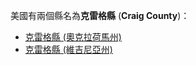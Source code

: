 美國有兩個縣名為'''克雷格縣''' ('''Craig County''')：
* [[克雷格縣_(奧克拉荷馬州)|克雷格縣 (奧克拉荷馬州)]]
* [[克雷格縣_(維吉尼亞州)|克雷格縣 (維吉尼亞州)]]
{{disambig|K克雷格縣|Cat=四字县名消歧义}}